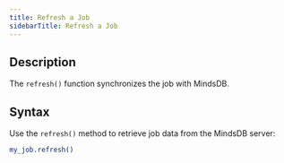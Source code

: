```yaml
---
title: Refresh a Job
sidebarTitle: Refresh a Job
---
```


## Description

The `refresh()` function synchronizes the job with MindsDB.

## Syntax

Use the `refresh()` method to retrieve job data from the MindsDB server:

```bash
my_job.refresh()
```
